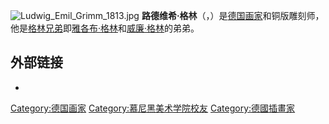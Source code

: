 [[File:Ludwig_Emil_Grimm_1813.jpg|thumb]]
'''路德维希·格林'''（{{lang-de|Ludwig Emil Grimm}}，{{bd|1790年|3月14日|1863年|4月4日|catIdx=G}}）是[[德国|德国]][[画家|画家]]和铜版雕刻师，他是[[格林兄弟|格林兄弟]]即[[雅各布·格林|雅各布·格林]]和[[威廉·格林|威廉·格林]]的弟弟。

==外部链接==
* {{DNB-Portal|118697781}}

{{Authority control}}
{{DEFAULTSORT:grimm}}
[[Category:德国画家|Category:德国画家]]
[[Category:慕尼黑美术学院校友|Category:慕尼黑美术学院校友]]
[[Category:德國插畫家|Category:德國插畫家]]
{{germany-bio-stub}}